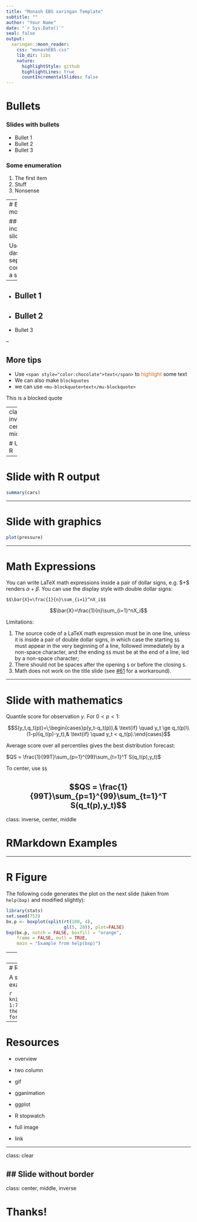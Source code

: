 ```yaml
---
title: "Monash EBS xaringan Template"
subtitle: ""
author: "Your Name"
date: "`r Sys.Date()`"
seal: false
output:
  xaringan::moon_reader:
    css: "monashEBS.css"
    lib_dir: libs
    nature:
      highlightStyle: github
      highlightLines: true
      countIncrementalSlides: false
---
```


# Bullets 

### Slides with bullets
- Bullet 1
- Bullet 2
- Bullet 3


### Some enumeration
1. The first item
1. Stuff
1. Nonsense

---
# Bullets more

###  Build incremental slides

Use two dashes -- to separate content on a slide.
--

- Bullet 1
--

- Bullet 2
--

- Bullet 3

--

## More tips

- Use `<span style="color:chocolate">text</span>` to <span style="color:chocolate">highlight</span> some text
- We can also make `blockquotes`
- we can use `<mu-blockquote>text</mu-blockquote>` 
  
<mu-blockquote> This is a blocked quote </mu-blockquote>




---
class: inverse, center, middle

# Using R

---

# Slide with R output

```r
summary(cars)
```

---


# Slide with graphics

```r
plot(pressure)
```

---

# Math Expressions

You can write LaTeX math expressions inside a pair of dollar signs, e.g. &#36;\alpha+\beta$ renders $\alpha+\beta$. You can use the display style with double dollar signs:

```
$$\bar{X}=\frac{1}{n}\sum_{i=1}^nX_i$$
```

$$\bar{X}=\frac{1}{n}\sum_{i=1}^nX_i$$

Limitations:

1. The source code of a LaTeX math expression must be in one line, unless it is inside a pair of double dollar signs, in which case the starting `$$` must appear in the very beginning of a line, followed immediately by a non-space character, and the ending `$$` must be at the end of a line, led by a non-space character;
2. There should not be spaces after the opening `$` or before the closing `$`.
3. Math does not work on the title slide (see [#61](https://github.com/yihui/xaringan/issues/61) for a workaround).

---

# Slide with mathematics

Quantile score for observation $y$. For $0<p<1$:

$$S(y_t,q_t(p))=\;\begin{cases}p(y_t-q_t(p)),& \text{if} \quad y_t \ge q_t(p)\\(1-p)(q_t(p)-y_t),& \text{if} \quad y_t < q_t(p).\end{cases}$$



Average score over all percentiles gives the best distribution forecast:

$QS = \frac{1}{99T}\sum_{p=1}^{99}\sum_{t=1}^T S(q_t(p),y_t)$

To center, use  `$$`

$$QS = \frac{1}{99T}\sum_{p=1}^{99}\sum_{t=1}^T S(q_t(p),y_t)$$
---
class: inverse, center, middle

#  RMarkdown Examples

---

# R Figure

The following code generates the plot on the next slide (taken from
`help(bxp)` and modified slightly):


```r
library(stats)
set.seed(753)
bx.p <- boxplot(split(rt(100, 4),
                      gl(5, 20)), plot=FALSE)
bxp(bx.p, notch = FALSE, boxfill = "orange",
    frame = FALSE, outl = TRUE,
    main = "Example from help(bxp)")
```

---
# R Figure

```r
library(stats)
set.seed(753)
bx.p <- boxplot(split(rt(100, 4),
                      gl(5, 20)), plot=FALSE)
bxp(bx.p, notch = FALSE, boxfill = "orange",
    frame = FALSE, outl = TRUE,
    main = "Example from help(bxp)")
```

---
# R Table

A simple `knitr::kable` example:


```r
knitr::kable(mtcars[1:4, 1:7],caption="(Parts of) the mtcars dataset",  
             format = 'html')
```

---

# Resources

- overview


- two column


- gif


- gganimation


- ggplot


- R stopwatch


- full image


- link



---

class: clear

## Slide without border
---
class: center, middle, inverse

# Thanks!

